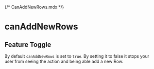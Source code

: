 {/* CanAddNewRows.mdx */}


# canAddNewRows

## Feature Toggle

By default <code>canAddNewRows</code> is set to <code>true</code>. By setting it to false it stops your user from seeing the action and being able add a new Row.

<Meta of={CanAddNewRowsStories} />

<Container>
  <Story of={CanAddNewRowsStories.True} autoplay />
</Container>
